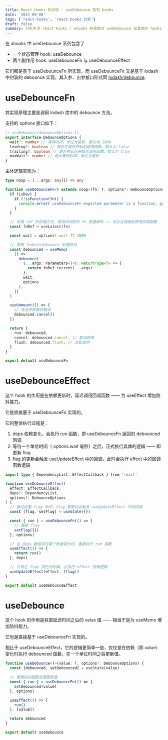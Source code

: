 ```yaml
---
title: React Hooks 的分析 - useDebounce 系列 hooks
date: '2022-09-08'
tags: ['react-hooks', 'react-hooks 分析']
draft: false
summary: 分析主流 react hooks / ahooks 开源库对 useDebounce 及其相关 hooks 的实现方式
---
```


在 ahooks 中 useDebounce 系列包含了

- 一个状态管理 hook: useDebounce
- 两个副作用 hook: useDebounceFn 与 useDebounceEffect

它们都是基于 useDebounceFn 所实现，而 useDebounceFn 又是基于 lodash 中封装的 debounce 实现，其入参、出参接口形式同 [lodash/debounce][1-1].

[1-1]: https://github.com/lodash/lodash/blob/main/src/debounce.ts

# useDebounceFn

其实现原理主要是调用 lodash 库中的 debounce 方法。

支持的 options 接口如下：

```typescript
// useDebounce/debounceOptions.ts
export interface DebounceOptions {
  wait?: number // 等待时间，单位为毫秒，默认为 1000
  leading?: boolean // 是否在延迟开始前调用函数，默认为 false
  trailing?: boolean // 是否在延迟开始后调用函数，默认为 true
  maxWait?: number // 最大等待时间，单位为毫秒
}
```

主体逻辑实现为：

```typescript
type noop = (...args: any[]) => any

function useDebounceFn<T extends noop>(fn: T, options?: DebounceOptions) {
  if (isDev) {
    if (!isFunction(fn)) {
      console.error(`useDebounceFn expected parameter is a function, got ${typeof fn}`)
    }
  }

  // 采用 ref 的存储方式，保持访问到的 fn 是最新的 —— 可以在调用前修改回调函数
  const fnRef = useLatest(fn)

  const wait = options?.wait ?? 1000

  // 使用 lodash/debounce 处理防抖
  const debounced = useMemo(
    () =>
      debounce(
        (...args: Parameters<T>): ReturnType<T> => {
          return fnRef.current(...args)
        },
        wait,
        options
      ),
    []
  )

  useUnmount(() => {
    // 在组件卸载时取消
    debounced.cancel()
  })

  return {
    run: debounced,
    cancel: debounced.cancel, // 取消调用
    flush: debounced.flush, // 立即调用
  }
}

export default useDebounceFn
```

# useDebounceEffect

这个 hook 的作用是在依赖更新时，延迟调用回调函数 —— 为 useEffect 增加防抖能力。

它是直接基于 useDebounceFn 实现的。

它的整体执行过程是：

1. deps 依赖变化，会执行 run 函数，即 useDebounceFn 返回的 debounced 回调
2. 等待一个单位时间（ options.wait 毫秒）之后，正式执行具体的逻辑 —— 即更新 flag
3. flag 的更新会触发 useUpdateEffect 中的回调，此时会执行 effect 中的回调函数逻辑

```typescript
import type { DependencyList, EffectCallback } from 'react'

function useDebounceEffect(
  effect: EffectCallback,
  deps?: DependencyList,
  options?: DebounceOptions
) {
  // 通过设置 flag 标识，flag 更新后会触发 useUpdateEffect 中的回调
  const [flag, setFlag] = useState({})

  const { run } = useDebounceFn(() => {
    // 更新 flag
    setFlag({})
  }, options)

  // 在 deps 数组中的某个依赖变化时，重新执行 run 函数
  useEffect(() => {
    return run()
  }, deps)

  // 只有在 flag 变化的时候，才执行 effect 回调逻辑
  useUpdateEffect(effect, [flag])
}

export default useDebounceEffect
```

# useDebounce

这个 hook 的作用是获取延迟时间之后的 value 值 —— 相当于是为 useMemo 增加防抖能力。

它也是直接基于 useDebounceFn 实现的。

相比于 useDebounceEffect，它的逻辑更简单一些，仅仅是在依赖（即 value）变化时执行 debounced 函数，在一个单位时间之后更新值。

```typescript
function useDebounce<T>(value: T, options?: DebounceOptions) {
  const [debounced, setDebounced] = useState(value)

  // 使用防抖函数处理更新值
  const { run } = useDebounceFn(() => {
    setDebounced(value)
  }, options)

  useEffect(() => {
    run()
  }, [value])

  return debounced
}

export default useDebounce
```
